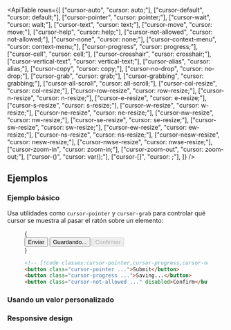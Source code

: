 

<ApiTable
  rows={[
    ["cursor-auto", "cursor: auto;"],
    ["cursor-default", "cursor: default;"],
    ["cursor-pointer", "cursor: pointer;"],
    ["cursor-wait", "cursor: wait;"],
    ["cursor-text", "cursor: text;"],
    ["cursor-move", "cursor: move;"],
    ["cursor-help", "cursor: help;"],
    ["cursor-not-allowed", "cursor: not-allowed;"],
    ["cursor-none", "cursor: none;"],
    ["cursor-context-menu", "cursor: context-menu;"],
    ["cursor-progress", "cursor: progress;"],
    ["cursor-cell", "cursor: cell;"],
    ["cursor-crosshair", "cursor: crosshair;"],
    ["cursor-vertical-text", "cursor: vertical-text;"],
    ["cursor-alias", "cursor: alias;"],
    ["cursor-copy", "cursor: copy;"],
    ["cursor-no-drop", "cursor: no-drop;"],
    ["cursor-grab", "cursor: grab;"],
    ["cursor-grabbing", "cursor: grabbing;"],
    ["cursor-all-scroll", "cursor: all-scroll;"],
    ["cursor-col-resize", "cursor: col-resize;"],
    ["cursor-row-resize", "cursor: row-resize;"],
    ["cursor-n-resize", "cursor: n-resize;"],
    ["cursor-e-resize", "cursor: e-resize;"],
    ["cursor-s-resize", "cursor: s-resize;"],
    ["cursor-w-resize", "cursor: w-resize;"],
    ["cursor-ne-resize", "cursor: ne-resize;"],
    ["cursor-nw-resize", "cursor: nw-resize;"],
    ["cursor-se-resize", "cursor: se-resize;"],
    ["cursor-sw-resize", "cursor: sw-resize;"],
    ["cursor-ew-resize", "cursor: ew-resize;"],
    ["cursor-ns-resize", "cursor: ns-resize;"],
    ["cursor-nesw-resize", "cursor: nesw-resize;"],
    ["cursor-nwse-resize", "cursor: nwse-resize;"],
    ["cursor-zoom-in", "cursor: zoom-in;"],
    ["cursor-zoom-out", "cursor: zoom-out;"],
    ["cursor-(<custom-property>)", "cursor: var(<custom-property>);"],
    ["cursor-[<value>]", "cursor: <value>;"],
  ]}
/>

## Ejemplos

### Ejemplo básico

Usa utilidades como `cursor-pointer` y `cursor-grab` para controlar qué cursor se muestra al pasar el ratón sobre un elemento:

<Figure hint="Pasa el ratón sobre cada botón para ver el cambio de cursor">

<Example>
  {
    <div className="flex flex-col items-center justify-around gap-4 sm:flex-row sm:gap-0">
      <button
        type="button"
        className="w-full cursor-pointer rounded-md bg-indigo-600 px-3 py-2 text-sm font-semibold text-white hover:bg-indigo-700 focus:outline-none disabled:bg-indigo-300 sm:w-auto dark:disabled:bg-indigo-800 dark:disabled:text-indigo-400"
        tabIndex="-1"
      >
        Enviar
      </button>
      <button
        type="button"
        className="w-full cursor-progress rounded-md bg-indigo-600 px-3 py-2 text-sm font-semibold text-white hover:bg-indigo-700 focus:outline-none disabled:bg-indigo-300 sm:w-auto dark:disabled:bg-indigo-800 dark:disabled:text-indigo-400"
        tabIndex="-1"
      >
        Guardando...
      </button>
      <button
        type="button"
        disabled
        className="w-full cursor-not-allowed rounded-md bg-indigo-600 px-3 py-2 text-sm font-semibold text-white hover:bg-indigo-700 focus:outline-none disabled:bg-indigo-300 sm:w-auto dark:disabled:bg-indigo-800 dark:disabled:text-indigo-400"
        tabIndex="-1"
      >
        Confirmar
      </button>
    </div>
  }
</Example>

```html
<!-- [!code classes:cursor-pointer,cursor-progress,cursor-not-allowed] -->
<button class="cursor-pointer ...">Submit</button>
<button class="cursor-progress ...">Saving...</button>
<button class="cursor-not-allowed ..." disabled>Confirm</button>
```

</Figure>

### Usando un valor personalizado

<UsingACustomValue element="button" utility="cursor" value="url(hand.cur),_pointer" />

### Responsive design

<ResponsiveDesign element="button" property="cursor" defaultClass="cursor-not-allowed" featuredClass="cursor-auto" />
